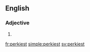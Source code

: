 ==English==

===Adjective===
{{head|en|adjective superlative form}}

# {{en-superlative of|perky}}

[[fr:perkiest]]
[[simple:perkiest]]
[[sv:perkiest]]